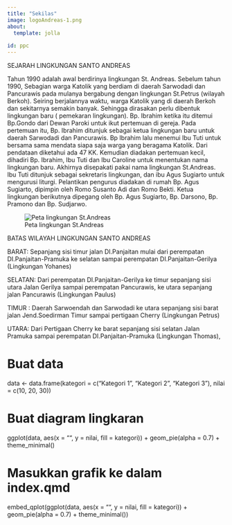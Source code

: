 ```yaml
---
title: "Sekilas"
image: logoAndreas-1.png
about:
  template: jolla
  
id: ppc
---
```


SEJARAH LINGKUNGAN SANTO ANDREAS

Tahun 1990 adalah awal berdirinya lingkungan St. Andreas. Sebelum tahun 1990, Sebagian warga Katolik yang berdiam di daerah Sarwodadi dan Pancurawis pada mulanya bergabung dengan lingkungan St.Petrus (wilayah Berkoh). Seiring berjalannya waktu, warga Katolik yang di daerah Berkoh dan sekitarnya semakin banyak. Sehingga dirasakan perlu dibentuk lingkungan baru ( pemekaran lingkungan). Bp. Ibrahim ketika itu ditemui Bp.Gondo dari Dewan Paroki untuk ikut pertemuan di gereja. Pada pertemuan itu, Bp. Ibrahim ditunjuk sebagai ketua lingkungan baru untuk daerah Sarwodadi dan Pancurawis. Bp Ibrahim lalu menemui Ibu Tuti untuk bersama sama mendata siapa saja warga yang beragama Katolik. Dari pendataan diketahui ada 47 KK. Kemudian diadakan pertemuan kecil, dihadiri Bp. Ibrahim, Ibu Tuti dan Ibu Caroline untuk menentukan nama lingkungan baru. Akhirnya disepakati pakai nama lingkungan St.Andreas. Ibu Tuti ditunjuk sebagai sekretaris lingkungan, dan ibu Agus Sugiarto untuk mengurusi liturgi. Pelantikan pengurus diadakan di rumah Bp. Agus Sugiarto, dipimpin oleh Romo Susanto Adi dan Romo Bekti. Ketua lingkungan berikutnya dipegang oleh Bp. Agus Sugiarto, Bp. Darsono, Bp. Pramono dan Bp. Sudjarwo.

::: {#ppc}
![Peta lingkungan St.Andreas](map.jpeg)
:::

BATAS WILAYAH LINGKUNGAN SANTO ANDREAS

BARAT: Sepanjang sisi timur jalan DI.Panjaitan mulai dari perempatan DI.Panjaitan-Pramuka ke selatan sampai perempatan DI.Panjaitan-Gerilya (Lingkungan Yohanes)

SELATAN: Dari perempatan DI.Panjaitan-Gerilya ke timur sepanjang sisi utara Jalan Gerilya sampai perempatan Pancurawis, ke utara sepanjang jalan Pancurawis (Lingkungan Paulus)

TIMUR : Daerah Sarwoendah dan Sarwodadi ke utara sepanjang sisi barat jalan Jend.Soedirman Timur sampai pertigaan Cherry (Lingkungan Petrus)

UTARA: Dari Pertigaan Cherry ke barat sepanjang sisi selatan Jalan Pramuka sampai perempatan DI.Panjaitan-Pramuka (Lingkungan Thomas),


# Buat data
data <- data.frame(kategori = c("Kategori 1", "Kategori 2", "Kategori 3"), nilai = c(10, 20, 30))

# Buat diagram lingkaran
ggplot(data, aes(x = "", y = nilai, fill = kategori)) +
  geom_pie(alpha = 0.7) +
  theme_minimal()

# Masukkan grafik ke dalam index.qmd
embed_qplot(ggplot(data, aes(x = "", y = nilai, fill = kategori)) +
  geom_pie(alpha = 0.7) +
  theme_minimal())